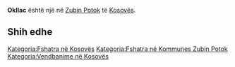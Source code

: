 {{Fshat në 
 | Emri                = Okllac
 | EmriAlt                = 
 | NAME_SHORT_FORM=      
 | NAME_GENERIC=      
 | NAME_SORT_NAME_RO=      OKLLAC
 | FULL_NAME_RO = Okllac
 | FULL_NAME_ND_RO=Okllac
 | SORT_NAME_RG=OKLLAC
 | FULL_NAME_RG=Okllac
 | FULL_NAME_ND_RG=Okllac
 | SRP_NAME_SHORT_FORM=      
 | SRP_NAME_GENERIC=      
 | SRP_NAME_SORT_NAME_RO=      
 | SRP_FULL_NAME_RO = 
 | SRP_FULL_NAME_ND_RO=
 | SRP_SORT_NAME_RG=
 | SRP_FULL_NAME_RG=
 | SRP_FULL_NAME_ND_RG=
 | Emri (Rasa dhanore) = 
 | Figura              = 
 | Shteti              = Kosovo
 | Komuna              = Zubin Potok
 | Kodi postar         = 
 | Sipërfaqja          = 

 | Popullsia           = 

 | Regj. i popullsisë  = 
 | Dend. e popullsisë  = 
 | Faqja zyrtare       = 
 <!--- Koordinatat ----> 
 | Gjerësia            = 42.950556
 | Gjatësia            = 20.518333
 | Lartësia            = 
}}
'''Okllac''' është një [[]] në [[Zubin Potok]] të [[Kosovës]].

<!-- == Gjeografia == -->
<!-- == Historia == -->
<!-- == Demografia == -->
== Shih edhe ==
{{Komuna Zubin Potok}}
{{Kosovo-Administrata-Cung}}

[[Kategoria:Fshatra në Kosovës]]
[[Kategoria:Fshatra në Kommunes Zubin Potok]]
[[Kategoria:Vendbanime në Kosovës]]